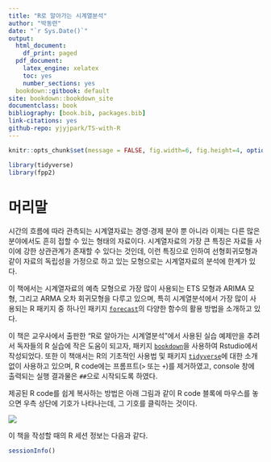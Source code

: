 ```yaml
---
title: "R로 알아가는 시계열분석"
author: "박동련"
date: "`r Sys.Date()`"
output:
  html_document:
    df_print: paged
  pdf_document: 
    latex_engine: xelatex
    toc: yes
    number_sections: yes
  bookdown::gitbook: default
site: bookdown::bookdown_site
documentclass: book
bibliography: [book.bib, packages.bib]
link-citations: yes
github-repo: yjyjpark/TS-with-R
---
```


```r
knitr::opts_chunk$set(message = FALSE, fig.width=6, fig.height=4, options(width=60))
```

```r
library(tidyverse)
library(fpp2)
```

# 머리말 {.unnumbered}

시간의 흐름에 따라 관측되는 시계열자료는 경영$\cdot$경제 분야 뿐 아니라 이제는 다른 많은 분야에서도 흔히 접할 수 있는 형태의 자료이다. 시계열자료의 가장 큰 특징은 자료들 사이에 강한 상관관계가 존재할 수 있다는 것인데, 이런 특징으로 인하여 선형회귀모형과 같이 자료의 독립성을 가정으로 하고 있는 모형으로는 시계열자료의 분석에 한계가 있다.

이 책에서는 시계열자료의 예측 모형으로 가장 많이 사용되는 ETS 모형과 ARIMA 모형, 그리고 ARMA 오차 회귀모형을 다루고 있으며,  특히 시계열분석에서 가장 많이 사용되는 R 패키지 중 하나인 패키지 [`forecast`](https://pkg.robjhyndman.com/forecast/)의 다양한 함수의 활용 방법을 소개하고 있다.

이 책은 교우사에서 출판한 "R로 알아가는 시계열분석"에서 사용된 실습 예제만을 추려서 독자들의 R 실습에 작은 도움이 되고자, 패키지 [`bookdown`](https://bookdown.org/)을 사용하여 Rstudio에서 작성되었다. 
또한 이 책애서는 R의 기초적인 사용법 및 패키지 [`tidyverse`](https://www.tidyverse.org/)에 대한 소개 없이 사용하고 있으며, R code에는 프롬프트(`>` 또는 `+`)를 제거하였고, console 창에 출력되는 실행 결과물은 `##`으로 시작되도록 하였다.

제공된 R code를 쉽게 복사하는 방법은 아래 그림과 같이 R code 블록에 마우스를 놓으면 우측 상단에 기호가 나타나는데, 그 기호를 클릭하는 것이다. 

![](Figures/code-block.png)

이 책을 작성할 때의 R 세션 정보는 다음과 같다.

```r
sessionInfo()
```
